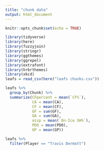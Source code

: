 ---
title: "chunk data"
output: html_document
---

```{r setup, include=FALSE}
knitr::opts_chunk$set(echo = TRUE)
```
```{r}
library(tidyverse)
library(here)
library(fuzzyjoin)
library(stringr)
library(ggthemes)
library(ggrepel)
library(extrafont)
library(hrbrthemes)
library(xkcd)
leafs = read_csv(here("leafs chunks.csv"))
```
```{r}
leafs %>% 
  group_by(Chunk) %>% 
  summarize(CFpercent = mean(`CF%`),
            CA = mean(CA),
            CF = mean(CF),
            GF = sum(GF),
            GA = sum(GA),
            oisp = mean(`On-Ice SH%`),
            PDO = mean(PDO),
            GP = mean(GP))
```
```{r}
leafs %>% 
  filter(Player == "Travis Dermott")
```

